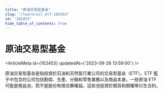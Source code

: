 ```yaml
---
title: "原油交易型基金"
slug: "/learn/oil-etf-102453"
id: "102453"
hide_table_of_contents: true
---
```



# 原油交易型基金

<ArticleMeta id={102453} updatedAt={'2023-09-26 13:59:00'} />
<div className='border-solid border-b border-t-0 my-4 border-[var(--ifm-color-gray-300)]' />

原油交易型基金是指投資於石油和天然氣行業公司的交易型基金（ETF）。ETF 籃子中包含的公司包括勘探、生產、分銷和零售業務以及商品本身。一些原油 ETF 可能是商品池，而不是股份有限合夥權益。這些池投資於期貨和期權等衍生合約。
